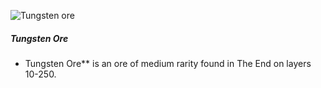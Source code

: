 ![Tungsten ore](/mods/techreborn/tungsten_ore.png)

##### Tungsten Ore

- Tungsten Ore** is an ore of medium rarity found in The End on
        layers 10-250.
